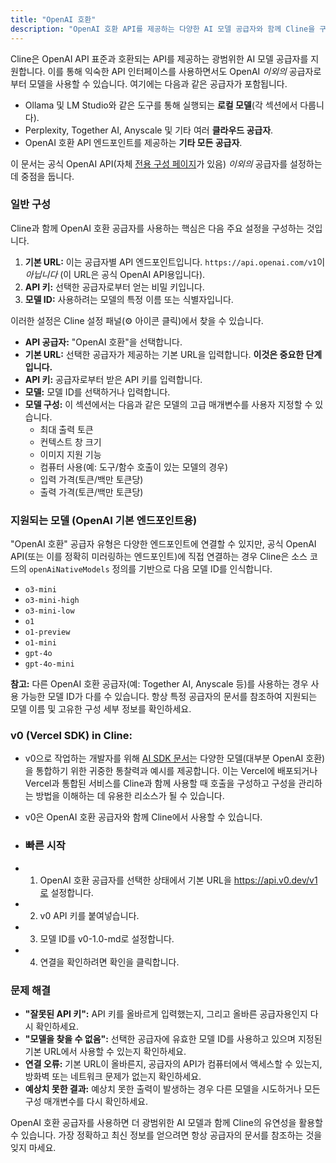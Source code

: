 ```yaml
---
title: "OpenAI 호환"
description: "OpenAI 호환 API를 제공하는 다양한 AI 모델 공급자와 함께 Cline을 구성하는 방법을 알아보세요."
---
```


Cline은 OpenAI API 표준과 호환되는 API를 제공하는 광범위한 AI 모델 공급자를 지원합니다. 이를 통해 익숙한 API 인터페이스를 사용하면서도 OpenAI _이외의_ 공급자로부터 모델을 사용할 수 있습니다. 여기에는 다음과 같은 공급자가 포함됩니다.

-   Ollama 및 LM Studio와 같은 도구를 통해 실행되는 **로컬 모델**(각 섹션에서 다룹니다).
-   Perplexity, Together AI, Anyscale 및 기타 여러 **클라우드 공급자**.
-   OpenAI 호환 API 엔드포인트를 제공하는 **기타 모든 공급자**.

이 문서는 공식 OpenAI API(자체 [전용 구성 페이지](/provider-config/openai)가 있음) _이외의_ 공급자를 설정하는 데 중점을 둡니다.

### 일반 구성

Cline과 함께 OpenAI 호환 공급자를 사용하는 핵심은 다음 주요 설정을 구성하는 것입니다.

1.  **기본 URL:** 이는 공급자별 API 엔드포인트입니다. `https://api.openai.com/v1`이 _아닙니다_ (이 URL은 공식 OpenAI API용입니다).
2.  **API 키:** 선택한 공급자로부터 얻는 비밀 키입니다.
3.  **모델 ID:** 사용하려는 모델의 특정 이름 또는 식별자입니다.

이러한 설정은 Cline 설정 패널(⚙️ 아이콘 클릭)에서 찾을 수 있습니다.

-   **API 공급자:** "OpenAI 호환"을 선택합니다.
-   **기본 URL:** 선택한 공급자가 제공하는 기본 URL을 입력합니다. **이것은 중요한 단계입니다.**
-   **API 키:** 공급자로부터 받은 API 키를 입력합니다.
-   **모델:** 모델 ID를 선택하거나 입력합니다.
-   **모델 구성:** 이 섹션에서는 다음과 같은 모델의 고급 매개변수를 사용자 지정할 수 있습니다.
    -   최대 출력 토큰
    -   컨텍스트 창 크기
    -   이미지 지원 기능
    -   컴퓨터 사용(예: 도구/함수 호출이 있는 모델의 경우)
    -   입력 가격(토큰/백만 토큰당)
    -   출력 가격(토큰/백만 토큰당)

### 지원되는 모델 (OpenAI 기본 엔드포인트용)

"OpenAI 호환" 공급자 유형은 다양한 엔드포인트에 연결할 수 있지만, 공식 OpenAI API(또는 이를 정확히 미러링하는 엔드포인트)에 직접 연결하는 경우 Cline은 소스 코드의 `openAiNativeModels` 정의를 기반으로 다음 모델 ID를 인식합니다.

-   `o3-mini`
-   `o3-mini-high`
-   `o3-mini-low`
-   `o1`
-   `o1-preview`
-   `o1-mini`
-   `gpt-4o`
-   `gpt-4o-mini`

**참고:** 다른 OpenAI 호환 공급자(예: Together AI, Anyscale 등)를 사용하는 경우 사용 가능한 모델 ID가 다를 수 있습니다. 항상 특정 공급자의 문서를 참조하여 지원되는 모델 이름 및 고유한 구성 세부 정보를 확인하세요.

### v0 (Vercel SDK) in Cline:

-   v0으로 작업하는 개발자를 위해 [AI SDK 문서](https://vercel.com/docs/v0/cline)는 다양한 모델(대부분 OpenAI 호환)을 통합하기 위한 귀중한 통찰력과 예시를 제공합니다. 이는 Vercel에 배포되거나 Vercel과 통합된 서비스를 Cline과 함께 사용할 때 호출을 구성하고 구성을 관리하는 방법을 이해하는 데 유용한 리소스가 될 수 있습니다.

-   v0은 OpenAI 호환 공급자와 함께 Cline에서 사용할 수 있습니다.

-   ### 빠른 시작

-   1. OpenAI 호환 공급자를 선택한 상태에서 기본 URL을 https://api.v0.dev/v1로 설정합니다.
-   2. v0 API 키를 붙여넣습니다.
-   3. 모델 ID를 v0-1.0-md로 설정합니다.
-   4. 연결을 확인하려면 확인을 클릭합니다.

### 문제 해결

-   **"잘못된 API 키":** API 키를 올바르게 입력했는지, 그리고 올바른 공급자용인지 다시 확인하세요.
-   **"모델을 찾을 수 없음":** 선택한 공급자에 유효한 모델 ID를 사용하고 있으며 지정된 기본 URL에서 사용할 수 있는지 확인하세요.
-   **연결 오류:** 기본 URL이 올바른지, 공급자의 API가 컴퓨터에서 액세스할 수 있는지, 방화벽 또는 네트워크 문제가 없는지 확인하세요.
-   **예상치 못한 결과:** 예상치 못한 출력이 발생하는 경우 다른 모델을 시도하거나 모든 구성 매개변수를 다시 확인하세요.

OpenAI 호환 공급자를 사용하면 더 광범위한 AI 모델과 함께 Cline의 유연성을 활용할 수 있습니다. 가장 정확하고 최신 정보를 얻으려면 항상 공급자의 문서를 참조하는 것을 잊지 마세요.
